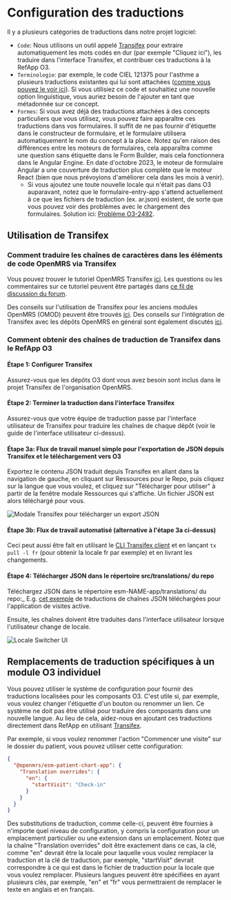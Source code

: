
# Configuration des traductions

Il y a plusieurs catégories de traductions dans notre projet logiciel:

- `Code`: Nous utilisons un outil appelé [Transifex](https://explore.transifex.com/openmrs/) pour extraire automatiquement les mots codés en dur (par exemple "Cliquez ici"), les traduire dans l'interface Transifex, et contribuer ces traductions à la RefApp O3.
- `Terminologie`: par exemple, le code CIEL 121375 pour l'asthme a plusieurs traductions existantes qui lui sont attachées ([comme vous pouvez le voir ici](https://app.openconceptlab.org/#/orgs/CIEL/sources/CIEL/concepts/121375/)). Si vous utilisiez ce code et souhaitiez une nouvelle option linguistique, vous auriez besoin de l'ajouter en tant que métadonnée sur ce concept.
- `Formes`: Si vous avez déjà des traductions attachées à des concepts particuliers que vous utilisez, vous pouvez faire apparaître ces traductions dans vos formulaires. Il suffit de ne pas fournir d'étiquette dans le constructeur de formulaire, et le formulaire utilisera automatiquement le nom du concept à la place. Notez qu'en raison des différences entre les moteurs de formulaires, cela apparaîtra comme une question sans étiquette dans le Form Builder, mais cela fonctionnera dans le Angular Engine. En date d'octobre 2023, le moteur de formulaire Angular a une couverture de traduction plus complète que le moteur React (bien que nous prévoyions d'améliorer cela dans les mois à venir). 
  - Si vous ajoutez une toute nouvelle locale qui n'était pas dans O3 auparavant, notez que le formulaire-entry-app s'attend actuellement à ce que les fichiers de traduction (ex. ar.json) existent, de sorte que vous pouvez voir des problèmes avec le chargement des formulaires. Solution ici: [Problème O3-2492](https://issues.openmrs.org/browse/O3-2492). 

## Utilisation de Transifex

### Comment traduire les chaînes de caractères dans les éléments de code OpenMRS via Transifex

Vous pouvez trouver le tutoriel OpenMRS Transifex [ici](https://mekom.notion.site/Translating-OpenMRS-frontend-via-Transifex-398836d729ff46d0b30232daa2c59945). Les questions ou les commentaires sur ce tutoriel peuvent être partagés dans [ce fil de discussion du forum](https://talk.openmrs.org/t/translating-openmrs-frontend-via-transifex/37490).

Des conseils sur l'utilisation de Transifex pour les anciens modules OpenMRS (OMOD) peuvent être trouvés [ici](https://wiki.openmrs.org/display/docs/Maintaining+OpenMRS+Module+Translations+via+Transifex). Des conseils sur l'intégration de Transifex avec les dépôts OpenMRS en général sont également discutés [ici](https://talk.openmrs.org/t/transifex-integration-with-openmrs-repositories/34557).

### Comment obtenir des chaînes de traduction de Transifex dans le RefApp O3

<Steps>

#### Étape 1: Configurer Transifex
  
Assurez-vous que les dépôts O3 dont vous avez besoin sont inclus dans le projet Transifex de l'organisation OpenMRS.

#### Étape 2: Terminer la traduction dans l'interface Transifex

Assurez-vous que votre équipe de traduction passe par l'interface utilisateur de Transifex pour traduire les chaînes de chaque dépôt (voir le guide de l'interface utilisateur ci-dessus).

#### Étape 3a: Flux de travail manuel simple pour l'exportation de JSON depuis Transifex et le téléchargement vers O3

Exportez le contenu JSON traduit depuis Transifex en allant dans la navigation de gauche, en cliquant sur Ressources pour le Repo, puis cliquez sur la langue que vous voulez, et cliquez sur "Télécharger pour utiliser" à partir de la fenêtre modale Ressources qui s'affiche. Un fichier JSON est alors téléchargé pour vous.

![Modale Transifex pour télécharger un export JSON](/transifex-download-json-export.png)

#### Étape 3b: Flux de travail automatisé (alternative à l'étape 3a ci-dessus)

Ceci peut aussi être fait en utilisant le [CLI Transifex client](https://developers.transifex.com/docs/cli) et en lançant `tx pull -l fr` (pour obtenir la locale fr par exemple) et en livrant les changements.

#### Étape 4: Télécharger JSON dans le répertoire src/translations/ du repo

Téléchargez JSON dans le répertoire esm-NAME-app/translations/ du repo:_ E.g. [cet exemple](https://github.com/openmrs/openmrs-esm-patient-management/tree/main/packages/esm-active-visits-app/translations) de traductions de chaînes JSON téléchargées pour l'application de visites active.

Ensuite, les chaînes doivent être traduites dans l'interface utilisateur lorsque l'utilisateur change de locale.

![Locale Switcher UI](/translation-locale-switcher.png)

</Steps>

## Remplacements de traduction spécifiques à un module O3 individuel

Vous pouvez utiliser le système de configuration pour fournir des traductions localisées pour les composants O3. C'est utile si, par exemple, vous voulez changer l'étiquette d'un bouton ou renommer un lien. Ce système ne doit pas être utilisé pour traduire des composants dans une nouvelle langue. Au lieu de cela, aidez-nous en ajoutant ces traductions directement dans RefApp en utilisant [Transifex](https://explore.transifex.com/openmrs/).

Par exemple, si vous voulez renommer l'action "Commencer une visite" sur le dossier du patient, vous pouvez utiliser cette configuration:

```json
{
  "@openmrs/esm-patient-chart-app": {
    "Translation overrides": {
      "en": {
        "startVisit": "Check-in"
      }
    }
  }
}
```

Des substitutions de traduction, comme celle-ci, peuvent être fournies à n'importe quel niveau de configuration, y compris la configuration pour un emplacement particulier ou une extension dans un emplacement. Notez que la chaîne "Translation overrides" doit être exactement dans ce cas, la clé, comme "en" devrait être la locale pour laquelle vous voulez remplacer la traduction et la clé de traduction, par exemple, "startVisit" devrait correspondre à ce qui est dans le fichier de traduction pour la locale que vous voulez remplacer. Plusieurs langues peuvent être spécifiées en ayant plusieurs clés, par exemple, "en" et "fr" vous permettraient de remplacer le texte en anglais et en français.